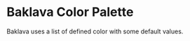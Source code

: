 
<Meta title="Design System/Colors" />

# Baklava Color Palette

Baklava uses a list of defined color with some default values.

<ColorPalette>
  <ColorItem
    title="--bl-color-primary"
    subtitle="Primary Color"
    colors={{ '': 'var(--bl-color-primary)', '--hover': 'var(--bl-color-primary-hover)', '--background': 'var(--bl-color-primary-background)' }}
  />
  <ColorItem
    title="--bl-color-secondary"
    subtitle="Secondary Color"
    colors={{ '': 'var(--bl-color-secondary)', '--hover': 'var(--bl-color-secondary-hover)', '--background': 'var(--bl-color-secondary-background)' }}
  />
  <ColorItem
    title="--bl-color-success"
    subtitle="Success Color"
    colors={{ '': 'var(--bl-color-success)', '--hover': 'var(--bl-color-success-hover)', '--background': 'var(--bl-color-success-background)' }}
  />
  <ColorItem
    title="--bl-color-danger"
    subtitle="Danger Color"
    colors={{ '': 'var(--bl-color-danger)', '--hover': 'var(--bl-color-danger-hover)', '--background': 'var(--bl-color-danger-background)' }}
  />
  <ColorItem
    title="--bl-color-warning"
    subtitle="Warning Color"
    colors={{ '': 'var(--bl-color-warning)', '--hover': 'var(--bl-color-warning-hover)', '--background': 'var(--bl-color-warning-background)' }}
  />
  <ColorItem
    title="--bl-color-content"
    subtitle="Content Colors"
    colors={{
        '--primary': 'var(--bl-color-content-primary)',
        '--secondary': 'var(--bl-color-content-secondary)',
        '--tertiary': 'var(--bl-color-content-tertiary)',
        '--passive': 'var(--bl-color-content-passive)',
        '--primary-contrast' : 'var(--bl-color-content-primary-contrast)',
    }}
  />
</ColorPalette>

